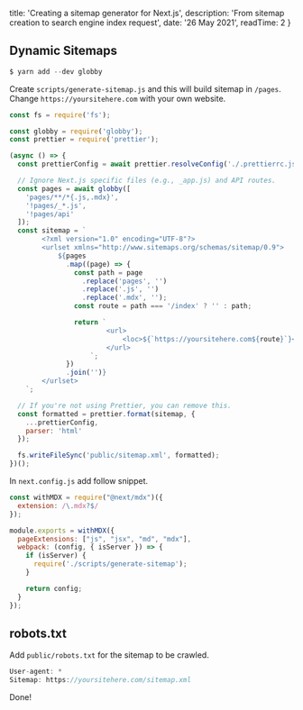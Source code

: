 
  title: 'Creating a sitemap generator for Next.js',
  description: 'From sitemap creation to search engine index request',
  date: '26 May 2021',
  readTime: 2
}


## Dynamic Sitemaps

```js
$ yarn add --dev globby
```

Create `scripts/generate-sitemap.js` and this will build sitemap in `/pages`.
Change `https://yoursitehere.com` with your own website.

```js render=true
const fs = require('fs');

const globby = require('globby');
const prettier = require('prettier');

(async () => {
  const prettierConfig = await prettier.resolveConfig('./.prettierrc.js');

  // Ignore Next.js specific files (e.g., _app.js) and API routes.
  const pages = await globby([
    'pages/**/*{.js,.mdx}',
    '!pages/_*.js',
    '!pages/api'
  ]);
  const sitemap = `
        <?xml version="1.0" encoding="UTF-8"?>
        <urlset xmlns="http://www.sitemaps.org/schemas/sitemap/0.9">
            ${pages
              .map((page) => {
                const path = page
                  .replace('pages', '')
                  .replace('.js', '')
                  .replace('.mdx', '');
                const route = path === '/index' ? '' : path;

                return `
                        <url>
                            <loc>${`https://yoursitehere.com${route}`}</loc>
                        </url>
                    `;
              })
              .join('')}
        </urlset>
    `;

  // If you're not using Prettier, you can remove this.
  const formatted = prettier.format(sitemap, {
    ...prettierConfig,
    parser: 'html'
  });

  fs.writeFileSync('public/sitemap.xml', formatted);
})();
```

In `next.config.js` add follow snippet.
```js render=true
const withMDX = require("@next/mdx")({
  extension: /\.mdx?$/
});

module.exports = withMDX({
  pageExtensions: ["js", "jsx", "md", "mdx"],
  webpack: (config, { isServer }) => {
    if (isServer) {
      require('./scripts/generate-sitemap');
    }

    return config;
  }
});
```

## robots.txt

Add `public/robots.txt` for the sitemap to be crawled.

```js
User-agent: *
Sitemap: https://yoursitehere.com/sitemap.xml
```

Done!

